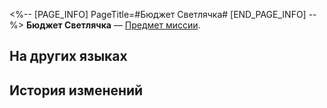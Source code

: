 <%-- [PAGE_INFO]
PageTitle=#Бюджет Светлячка#
[END_PAGE_INFO] --%>
{{Предмет Инфобокс
|id          = 140401
|Изображение = Предмет Бюджет Светлячка.png
|Тип         = Предмет миссии
|Инвентарь   = 
|Редкость    = 4
|Эффект      = 
|Описание    = Скромное состояние Светлячка - новоиспечённой артистки из клана Ирисов.<br />Не швыряйтесь деньгами. Всё-таки они чужие как-никак.
}}
'''Бюджет Светлячка''' — [[Предмет миссии]].

==На других языках==
{{На других языках
|en   = Firefly's Budget
|zhs  = 流萤的预算
|zht  = 流螢的預算
|ja   = ホタルの予算
|ko   = 반디의 예산
|es   = Presupuesto de Luciérnaga
|fr   = Budget de Luciole
|ru   = Бюджет Светлячка
|th   = งบของ Firefly
|vi   = Ngân Sách Của Firefly
|de   = Glühwürmchens Erspartes
|id   = Uang Anggaran Firefly
|pt   = Orçamento da Vaga-lume
}}

==История изменений==
{{История изменений|3.5}}